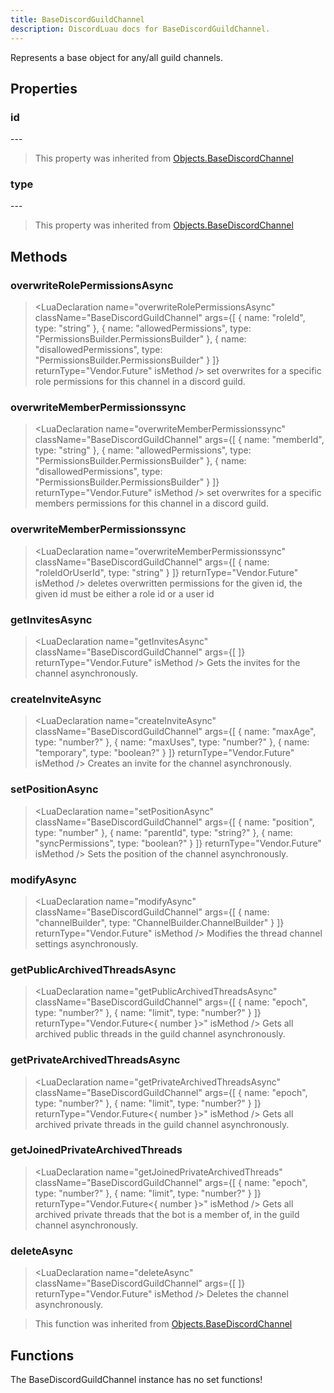 ```yaml
---
title: BaseDiscordGuildChannel
description: DiscordLuau docs for BaseDiscordGuildChannel.
---
```

[//]: # (This file was automatically compiled through the Generator luau code under this repository)
[//]: # (if you want to edit the documentation of discord-luau, please write changes)
[//]: # (to the discord-luau repository itself, we extract the comments from discord-luau and translate)
[//]: # (them into markdown files that Nextra can interpret!)

[//]: # (----- DOCUMENT IMPORTS ----- )


[//]: # (----- DOCUMENT DESCRIPTION ----- )

Represents a base object for any/all guild channels.

[//]: # (----- DOCUMENT PROPERTIES ----- )

## Properties

### id

<LuaProperty name="BaseDiscordGuildChannel.id" type="string" />
---
	

> This property was inherited from [Objects.BaseDiscordChannel](Objects.BaseDiscordChannel)
### type

<LuaProperty name="BaseDiscordGuildChannel.type" type="number" />
---
	

> This property was inherited from [Objects.BaseDiscordChannel](Objects.BaseDiscordChannel)

[//]: # (----- DOCUMENT METHODS ----- )

## Methods

### overwriteRolePermissionsAsync

> <LuaDeclaration name="overwriteRolePermissionsAsync" className="BaseDiscordGuildChannel" args={[ { name: "roleId", type: "string" }, { name: "allowedPermissions", type: "PermissionsBuilder.PermissionsBuilder" }, { name: "disallowedPermissions", type: "PermissionsBuilder.PermissionsBuilder" } ]} returnType="Vendor.Future" isMethod />
set overwrites for a specific role permissions for this channel in a discord guild.
### overwriteMemberPermissionssync

> <LuaDeclaration name="overwriteMemberPermissionssync" className="BaseDiscordGuildChannel" args={[ { name: "memberId", type: "string" }, { name: "allowedPermissions", type: "PermissionsBuilder.PermissionsBuilder" }, { name: "disallowedPermissions", type: "PermissionsBuilder.PermissionsBuilder" } ]} returnType="Vendor.Future" isMethod />
set overwrites for a specific members permissions for this channel in a discord guild.
### overwriteMemberPermissionssync

> <LuaDeclaration name="overwriteMemberPermissionssync" className="BaseDiscordGuildChannel" args={[ { name: "roleIdOrUserId", type: "string" } ]} returnType="Vendor.Future" isMethod />
deletes overwritten permissions for the given id, the given id must be either a role id or a user id
### getInvitesAsync

> <LuaDeclaration name="getInvitesAsync" className="BaseDiscordGuildChannel" args={[  ]} returnType="Vendor.Future" isMethod />
Gets the invites for the channel asynchronously.
### createInviteAsync

> <LuaDeclaration name="createInviteAsync" className="BaseDiscordGuildChannel" args={[ { name: "maxAge", type: "number?" }, { name: "maxUses", type: "number?" }, { name: "temporary", type: "boolean?" } ]} returnType="Vendor.Future" isMethod />
Creates an invite for the channel asynchronously.
### setPositionAsync

> <LuaDeclaration name="setPositionAsync" className="BaseDiscordGuildChannel" args={[ { name: "position", type: "number" }, { name: "parentId", type: "string?" }, { name: "syncPermissions", type: "boolean?" } ]} returnType="Vendor.Future" isMethod />
Sets the position of the channel asynchronously.
### modifyAsync

> <LuaDeclaration name="modifyAsync" className="BaseDiscordGuildChannel" args={[ { name: "channelBuilder", type: "ChannelBuilder.ChannelBuilder" } ]} returnType="Vendor.Future<unknown>" isMethod />
Modifies the thread channel settings asynchronously.
### getPublicArchivedThreadsAsync

> <LuaDeclaration name="getPublicArchivedThreadsAsync" className="BaseDiscordGuildChannel" args={[ { name: "epoch", type: "number?" }, { name: "limit", type: "number?" } ]} returnType="Vendor.Future<{ number }>" isMethod />
Gets all archived public threads in the guild channel asynchronously.
### getPrivateArchivedThreadsAsync

> <LuaDeclaration name="getPrivateArchivedThreadsAsync" className="BaseDiscordGuildChannel" args={[ { name: "epoch", type: "number?" }, { name: "limit", type: "number?" } ]} returnType="Vendor.Future<{ number }>" isMethod />
Gets all archived private threads in the guild channel asynchronously.
### getJoinedPrivateArchivedThreads

> <LuaDeclaration name="getJoinedPrivateArchivedThreads" className="BaseDiscordGuildChannel" args={[ { name: "epoch", type: "number?" }, { name: "limit", type: "number?" } ]} returnType="Vendor.Future<{ number }>" isMethod />
Gets all archived private threads that the bot is a member of, in the guild channel asynchronously.
### deleteAsync

> <LuaDeclaration name="deleteAsync" className="BaseDiscordGuildChannel" args={[  ]} returnType="Vendor.Future" isMethod />
Deletes the channel asynchronously.

> This function was inherited from [Objects.BaseDiscordChannel](Objects.BaseDiscordChannel)

[//]: # (----- DOCUMENT FUNCTIONS ----- )

## Functions

The BaseDiscordGuildChannel instance has no set functions!

